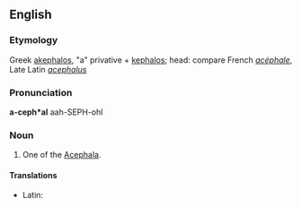 ==English==

===Etymology===
Greek [[akephalos]], "a" privative + [[kephalos]]; head: compare French ''[[acéphale]]'', Late Latin ''[[acephalus]]''

===Pronunciation===
'''a-ceph*al'''
aah-SEPH-ohl

===Noun===
{{en-noun}}

# {{zoology}} One of the [[Acephala]].

====Translations====
{{trans-top|one of the Acephala}}
* Latin: {{t-|la|acephalus}}
{{trans-mid}}
{{trans-bottom}}